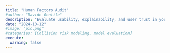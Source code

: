 ```yaml
---
title: "Human Factors Audit"
#author: "Davide Gentile"
description: "Evaluate usability, explainability, and user trust in your AI systems."
date: "2024-10-12"
#image: "pic.png"
#categories: [Collision risk modeling, model evaluation]
execute:
  warning: false
---
```

